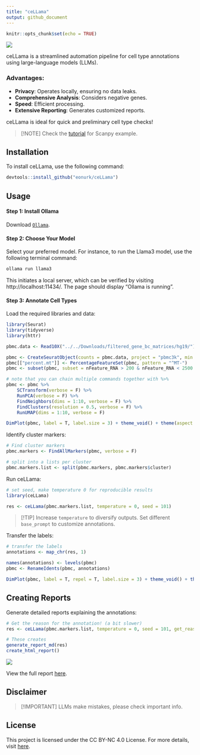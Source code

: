 ```yaml
---
title: "ceLLama"
output: github_document
---
```


```r
knitr::opts_chunk$set(echo = TRUE)
```

![](ceLLama_files/cellama.png)

ceLLama is a streamlined automation pipeline for cell type annotations using large-language models (LLMs).

### Advantages:

- **Privacy**: Operates locally, ensuring no data leaks.
- **Comprehensive Analysis**: Considers negative genes.
- **Speed**: Efficient processing.
- **Extensive Reporting**: Generates customized reports.

ceLLama is ideal for quick and preliminary cell type checks!

> [!NOTE]
> Check the [tutorial](ceLLama/pbmc2700.ipynb) for Scanpy example.

## Installation

To install ceLLama, use the following command:
```r
devtools::install_github("eonurk/ceLLama")
```

## Usage

#### Step 1: Install Ollama

Download [`Ollama`](https://ollama.com/).

#### Step 2: Choose Your Model

Select your preferred model. For instance, to run the Llama3 model, use the following terminal command:

```bash
ollama run llama3
```

This initiates a local server, which can be verified by visiting http://localhost:11434/. The page should display "Ollama is running".

#### Step 3: Annotate Cell Types

Load the required libraries and data:
```r
library(Seurat)
library(tidyverse)
library(httr)

pbmc.data <- Read10X("../../Downloads/filtered_gene_bc_matrices/hg19/")

pbmc <- CreateSeuratObject(counts = pbmc.data, project = "pbmc3k", min.cells = 3, min.features = 200)
pbmc[["percent.mt"]] <- PercentageFeatureSet(pbmc, pattern = "^MT-")
pbmc <- subset(pbmc, subset = nFeature_RNA > 200 & nFeature_RNA < 2500 & percent.mt < 5)

# note that you can chain multiple commands together with %>%
pbmc <- pbmc %>% 
    SCTransform(verbose = F) %>%
    RunPCA(verbose = F) %>%
    FindNeighbors(dims = 1:10, verbose = F) %>%
    FindClusters(resolution = 0.5, verbose = F) %>% 
    RunUMAP(dims = 1:10, verbose = F)

DimPlot(pbmc, label = T, label.size = 3) + theme_void() + theme(aspect.ratio = 1)
```

Identify cluster markers:
```r
# Find cluster markers
pbmc.markers <- FindAllMarkers(pbmc, verbose = F)

# split into a lists per cluster
pbmc.markers.list <- split(pbmc.markers, pbmc.markers$cluster)
```

Run ceLLama:
```r
# set seed, make temperature 0 for reproducible results
library(ceLLama)

res <- ceLLama(pbmc.markers.list, temperature = 0, seed = 101)
```

> [!TIP]
> Increase `temperature` to diversify outputs.
> Set different `base_prompt` to customize annotations.

Transfer the labels:
```r
# transfer the labels
annotations <- map_chr(res, 1)

names(annotations) <- levels(pbmc)
pbmc <- RenameIdents(pbmc, annotations)

DimPlot(pbmc, label = T, repel = T, label.size = 3) + theme_void() + theme(aspect.ratio = 1)
```

## Creating Reports

Generate detailed reports explaining the annotations:
```r
# Get the reason for the annotation! (a bit slower)
res <- ceLLama(pbmc.markers.list, temperature = 0, seed = 101, get_reason = T)

# These creates 
generate_report_md(res)
create_html_report()
```

![](ceLLama_files/report_example.png)

View the full report [here](report.html).

## Disclaimer

> [!IMPORTANT]
> LLMs make mistakes, please check important info.

## License
This project is licensed under the CC BY-NC 4.0 License. For more details, visit [here](https://creativecommons.org/licenses/by-nc/4.0/).

